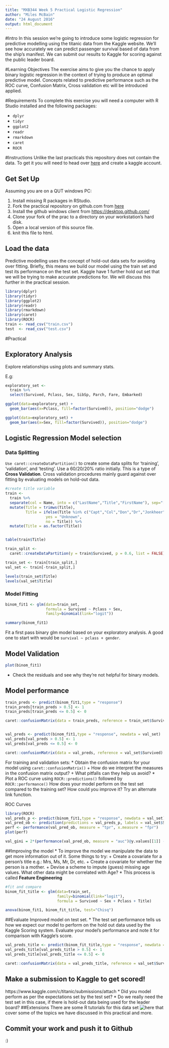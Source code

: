 ```yaml
---
title: "MXB344 Week 5 Practical Logistic Regression"
author: "Miles McBain"
date: "24 August 2016"
output: html_document
---
```


#Intro
In this session we're going to introduce some logistic regression for predictive modelling using the titanic data from the Kaggle website. We'll see how accurately we can predict passenger survival based of data from the ship's manifest. We can submit our results to Kaggle for scoring against the public leader board.

#Learning Objectives
The exercise aims to give you the chance to apply binary logistic regression in the context of trying to produce an optimal predictive model. Concepts related to predictive performance such as the ROC curve, Confusion Matrix, Cross validation etc will be introduced applied.

#Requirements
To complete this exercise you will need a computer with R Studio installed and the following packages:

* `dplyr`
* `tidyr`
* `ggplot2`
* `readr`
* `rmarkdown`
* `caret`
* `ROCR`


#Instructions
Unlike the last practicals this repository does not contain the data. To get it you will need to head over [here](https://www.kaggle.com/c/titanic) and create a kaggle account.

## Get Set Up
Assuming you are on a QUT windows PC:

1. Install missing R packages in RStudio.
2. Fork the practical repository on github.com from [here](https://github.com/MilesMcBain/MXB344_wk5_prac)
3. Install the github windows client from [https://desktop.github.com/](https://desktop.github.com/)
4. Clone your fork of the prac to a directory on your workstation's hard disk.
5. Open a local version of this source file.
7. knit this file to html.



## Load the data
Predictive modelling uses the concept of hold-out data sets for avoiding over fitting. Briefly, this means we build our model using the train set and test its performance on the test set. Kaggle have 1 further hold out set that we will be trying to make accurate predictions for. We will discuss this further in the practical session.

```r

library(dplyr)
library(tidyr)
library(ggplot2)
library(readr)
library(rmarkdown)
library(caret)
library(ROCR)
train <- read_csv("train.csv")
test  <- read_csv("test.csv")
```
#Practical

## Exploratory Analysis
Explore relationships using plots and summary stats.

E.g:
```r
exploratory_set <-
  train %>%
  select(Survived, Pclass, Sex, SibSp, Parch, Fare, Embarked)

ggplot(data=exploratory_set) + 
  geom_bar(aes(x=Pclass, fill=factor(Survived)), position="dodge")

ggplot(data=exploratory_set) + 
  geom_bar(aes(x=Sex, fill=factor(Survived)), position="dodge")
```

## Logistic Regression Model selection

### Data Splitting
`Use caret::createDataPartition()` to create some data splits for 'training', 'validation', and 'testing'. Use a 60/20/20% ratio initially. This is a type of  **Cross Validation**. Cross validation procedures mainly guard against over fitting by evaluating models on hold-out data. 

```r
#create title variable
train <-
  train %>%
  separate(col = Name, into = c("LastName","Title","FirstName"), sep="[\\.,]") %>%
  mutate(Title = trimws(Title),
         Title = ifelse(Title %in% c("Capt","Col","Don","Dr","Jonkheer","Lady","Major","Mme","Mlle","Rev","Sir","the Countess"),
                  yes = "Unknown", 
                  no = Title)) %>%
  mutate(Title = as.factor(Title)) 


table(train$Title)

train_split <-
  caret::createDataPartition(y = train$Survived, p = 0.6, list = FALSE) 

train_set <- train[train_split,]
val_set <- train[-train_split,]

levels(train_set$Title)
levels(val_set$Title)
```


### Model Fitting
```r
binom_fit1 <- glm(data=train_set,
                  formula = Survived ~ Pclass + Sex,
                  family=binomial(link="logit"))

summary(binom_fit1)
```

Fit a first pass binary glm model based on your exploratory analysis. A good one to start with would be `survival ~ pclass + gender`.

## Model Validation
```r
plot(binom_fit1)
```

* Check the residuals and see why they're not helpful for binary models.

## Model performance 

```r
train_preds <- predict(binom_fit1,type = "response")
train_preds[train_preds > 0.5] <- 1
train_preds[train_preds <= 0.5] <- 0

caret::confusionMatrix(data = train_preds, reference = train_set$Survived)


val_preds <- predict(binom_fit1,type = "response", newdata = val_set)
val_preds[val_preds > 0.5] <- 1
val_preds[val_preds <= 0.5] <- 0

caret::confusionMatrix(data = val_preds, reference = val_set$Survived)
```

For training and validation sets:
* Obtain the confusion matrix for your model using `caret::confusionMatrix()`
  + How do we interpret the measures in the confusion matrix output?
  + What pitfalls can they help us avoid?
* Plot a ROC curve using `ROCR::predictions()` followed by `ROCR::performance()`
How does your model perform on the test set compared to the training set? How could you improve it? Try an alternate link function.

ROC Curves
```r
library(ROCR)
val_preds_p <- predict(binom_fit1,type = "response", newdata = val_set)
val_pred_ob <- prediction(predictions = val_preds_p, labels = val_set$Survived)
perf <- performance(val_pred_ob, measure = "tpr", x.measure = "fpr")
plot(perf)

val_gini = 2*(performance(val_pred_ob, measure = "auc")@y.values[[1]] - 0.5)
```


##Improving the model
* To improve the model we manipulate the data to get more information out of it. Some things to try:
    + Create a covariate for a person's title e.g.: Mrs, Ms, Mr, Dr, etc.
    + Create a covariate for whether the person is a mother.
    + Devise a scheme to impute (guess) missing age values. What other data might be correlated with Age?
* This process is called **Feature Engineering**

```r
#fit and compare
binom_fit_title <- glm(data=train_set,
                       family=binomial(link="logit"),
                       formula = Survived ~ Sex + Pclass + Title)

anova(binom_fit1, binom_fit_title, test="Chisq")
```


##Evaluate Improved model on test set.
* The test set performance tells us how we expect our model to perform on the hold out data used by the Kaggle Scoring system. Evaluate your model's performance and note it for comparison with Kaggle's score.

```r
val_preds_title <- predict(binom_fit_title,type = "response", newdata = val_set)
val_preds_title[val_preds_title > 0.5] <- 1
val_preds_title[val_preds_title <= 0.5] <- 0

caret::confusionMatrix(data = val_preds_title, reference = val_set$Survived)

```


## Make a submission to Kaggle to get scored!
https://www.kaggle.com/c/titanic/submissions/attach
* Did you model perform as per the expectations set by the test set?
* Do we really need the test set in this case, if there is hold-out data being used for the leader board?
##Extensions
There are some R tutorials for this data set ![here](https://www.kaggle.com/c/titanic/details/new-getting-started-with-r) that cover some of the topics we have discussed in this practical and more.

## Commit your work and push it to Github
:)